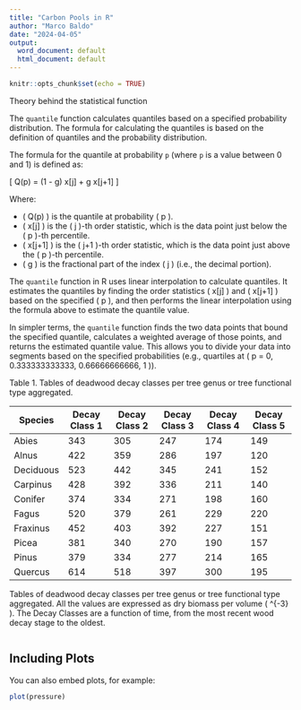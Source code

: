 ```yaml
---
title: "Carbon Pools in R"
author: "Marco Baldo"
date: "2024-04-05"
output:
  word_document: default
  html_document: default
---
```


```r
knitr::opts_chunk$set(echo = TRUE)
```


Theory behind the statistical function

The `quantile` function calculates quantiles based on a specified probability distribution. The formula for calculating the quantiles is based on the definition of quantiles and the probability distribution. 

The formula for the quantile at probability `p` (where `p` is a value between 0 and 1) is defined as:

\[
Q(p) = (1 - g) \times x[j] + g \times x[j+1] \quad \text{(Eq. 1)}
\]

Where:

- \( Q(p) \) is the quantile at probability \( p \).
- \( x[j] \) is the \( j \)-th order statistic, which is the data point just below the \( p \)-th percentile.
- \( x[j+1] \) is the \( j+1 \)-th order statistic, which is the data point just above the \( p \)-th percentile.
- \( g \) is the fractional part of the index \( j \) (i.e., the decimal portion).
  
The `quantile` function in R uses linear interpolation to calculate quantiles. It estimates the quantiles by finding the order statistics \( x[j] \) and \( x[j+1] \) based on the specified \( p \), and then performs the linear interpolation using the formula above to estimate the quantile value.
  
In simpler terms, the `quantile` function finds the two data points that bound the specified quantile, calculates a weighted average of those points, and returns the estimated quantile value. This allows you to divide your data into segments based on the specified probabilities (e.g., quartiles at \( p = 0, 0.333333333333, 0.66666666666, 1 \)).



Table 1. Tables of deadwood decay classes per tree genus or tree functional type aggregated.

| Species   | Decay Class 1 | Decay Class 2 | Decay Class 3 | Decay Class 4 | Decay Class 5 |
|-----------|---------------|---------------|---------------|---------------|---------------|
| Abies     | 343           | 305           | 247           | 174           | 149           |
| Alnus     | 422           | 359           | 286           | 197           | 120           |
| Deciduous | 523           | 442           | 345           | 241           | 152           |
| Carpinus  | 428           | 392           | 336           | 211           | 140           |
| Conifer   | 374           | 334           | 271           | 198           | 160           |
| Fagus     | 520           | 379           | 261           | 229           | 220           |
| Fraxinus  | 452           | 403           | 392           | 227           | 151           |
| Picea     | 381           | 340           | 270           | 190           | 157           |
| Pinus     | 379           | 334           | 277           | 214           | 165           |
| Quercus   | 614           | 518           | 397           | 300           | 195           |

Tables of deadwood decay classes per tree genus or tree functional type aggregated. All the values are expressed as dry biomass per volume \( \text{kg} \cdot \text{m}^{-3} \). The Decay Classes are a function of time, from the most recent wood decay stage to the oldest.


```r

```

## Including Plots

You can also embed plots, for example:

```r
plot(pressure)
```

